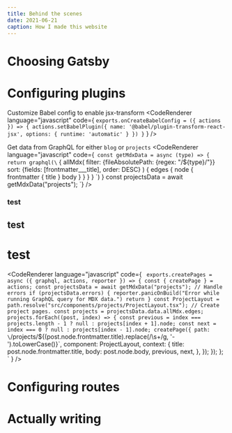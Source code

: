 ```yaml
---
title: Behind the scenes
date: 2021-06-21
caption: How I made this website
---
```


# Choosing Gatsby

# Configuring plugins
Customize Babel config to enable jsx-transform
<CodeRenderer 
  language="javascript" 
  code={
`
exports.onCreateBabelConfig = ({ actions }) => {
  actions.setBabelPlugin({
    name: '@babel/plugin-transform-react-jsx',
    options: {
      runtime: 'automatic'
    }
  })
}
`
  }
/>

Get data from GraphQL for either `blog` or `projects`
<CodeRenderer language="javascript" code={`
const getMdxData = async (type) => {
  return graphql(\`
    {
      allMdx(
        filter: {fileAbsolutePath: {regex: "/\${type}/"}}
        sort: {fields: [frontmatter___title], order: DESC}
      ) {
        edges {
          node {
            frontmatter {
              title
            }
            body
          }
        }
      }
    }
  \`)
}
const projectsData = await getMdxData("projects");
`}
/>

### test
## test
# test
<CodeRenderer language="javascript" code={
`
exports.createPages = async ({ graphql, actions, reporter }) => {
  const { createPage } = actions;
  const projectsData = await getMdxData("projects");
  // Handle errors
  if (projectsData.errors) {
    reporter.panicOnBuild("Error while running GraphQL query for MDX data.")
    return
  }
  const ProjectLayout = path.resolve("src/components/projects/ProjectLayout.tsx");
  // Create project pages.
  const projects = projectsData.data.allMdx.edges;
  projects.forEach((post, index) => {
    const previous =
      index === projects.length - 1
        ? null
        : projects[index + 1].node;
    const next = index === 0 ? null : projects[index - 1].node;
    createPage({
      path: \`/projects/\${(post.node.frontmatter.title).replace(/\s+/g, '-').toLowerCase()}\`,
      component: ProjectLayout,
      context: {
        title: post.node.frontmatter.title,
        body: post.node.body,
        previous,
        next,
      },
    });
  });
};
`
} />

# Configuring routes

# Actually writing